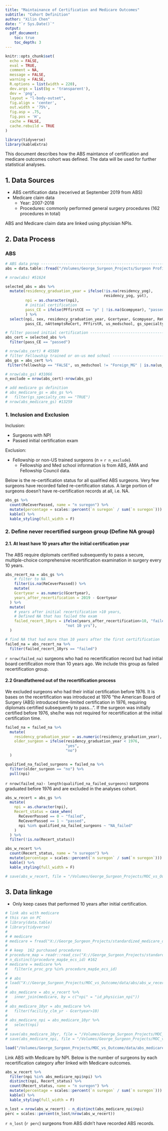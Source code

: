 ```yaml
---
title: "Maintainance of Certification and Medicare Outcomes"
subtitle: "Cohort Definition"
author: "Xilin Chen"
date: "`r Sys.Date()`"
output:
  pdf_document:
    toc: true
    toc_depth: 3
---
```


```r
knitr::opts_chunk$set(
  echo = FALSE,
  eval = TRUE,
  comment = NA,
  message = FALSE,
  warning = FALSE,
  R.options = list(width = 220),
  dev.args = list(bg = 'transparent'),
  dev = 'png',
  layout = "l-body-outset",
  fig.align = 'center',
  out.width = '75%',
  fig.asp = .75,
  fig.pos = 'H',
  cache = FALSE, 
  cache.rebuild = TRUE
)

library(tidyverse)
library(kableExtra)
```

This document describes how the ABS maintance of certification and medicare outcomes cohort was defined. The data will be used for further statistical analyses.

## 1. Data Sources

- ABS certification data (recerived at September 2019 from ABS)
- Medicare claim data
  - Year: 2007-2018
  - Procedures: commonly performed general surgery procedures (162 procedures in total)
  
ABS and Medicare claim data are linked using phycisian NPIs.

## 2. Data Process

### ABS
  

```r
# ABS data prep -----------------------------------------------------------
abs = data.table::fread("/Volumes/George_Surgeon_Projects/Surgeon Profile data/abs_with_npi.csv")

# nrow(abs) #51624
```


```r
selected_abs = abs %>% 
  mutate(residency_graduation_year = ifelse(!is.na(residency_yog),
                                            residency_yog, yot),
         npi = as.character(npi),
         # initial certification
         pass_CE = ifelse(PFfirstCE == "p" | !is.na(Gcompyear), "passed", "failed")
         ) %>% 
  select(npi, sex, residency_graduation_year, Gcertyear, Gcompyear, ReCeverPassed,
         pass_CE, nAttemptsReCert, PFfirstR, us_medschool, gs_specialty_cms, fellowship) 

# filter passed initial certification -----------------------------------------------------------
abs_cert = selected_abs %>% 
  filter(pass_CE == "passed")

# nrow(abs_cert) # 45589
# filter Fellowship trained or on-us med school -----------------------------------------------------------
abs_gs = abs_cert %>% 
 filter(fellowship == "FALSE", us_medschool != "Foreign_MG" | is.na(us_medschool))

# nrow(abs_gs) #31066
n_exclude = nrow(abs_cert)-nrow(abs_gs)

# add medicare gs definition
# abs_medicare_gs = abs_gs %>% 
#   filter(gs_specialty_cms == "TRUE")
# nrow(abs_medicare_gs) #13259

```

### 1. Inclusion and Exclusion

Inclusion: 
 
  - Surgeons with NPI
  - Passed initial certification exam

Exclusion: 
 
  - Fellowship or non-US trained surgeons (n = `r n_exclude`). 
    - Fellowship and Med school information is from ABS, AMA and Fellowship Council data.
  
Below is the re-certification status for all qualified ABS surgeons. Very few surgeons have recorded failed re-certification status.  A large portion of surgeons doesn't have re-certification records at all, i.e. NA.

```r
abs_gs %>%
  count(ReCeverPassed, name = "n suregon") %>%
  mutate(percentage = scales::percent(`n suregon` / sum(`n suregon`))) %>% 
  kable() %>% 
  kable_styling(full_width = F)
```

### 2. Define never recertified surgeon group (Define NA group)

#### 2.1. At least have 10 years after the initial certification year

The ABS require diplomats certified subsequently to pass a secure, multiple-choice comprehensive recertification examination in surgery every 10 years.

```r
abs_recert_na = abs_gs %>%
    # filter to NA 
    filter(is.na(ReCeverPassed)) %>%
    mutate(
    Gcertyear = as.numeric(Gcertyear),
    years_after_recertification = 2019 - Gcertyear
  ) %>% 
  mutate(
    # years after initial recertification >10 years,
    # Defined NA that has failed the exam
    failed_recert_10yrs = ifelse(years_after_recertification>10, "failed",
                           "not 10 yrs"),
  )

# find NA that had more than 10 years after the first certifification
failed_na = abs_recert_na %>% 
  filter(failed_recert_10yrs == "failed") 


```

`r nrow(failed_na)` surgeons who had no recertification record but had initial board certification more than 10 years ago. We include this group as failed recertification group.

#### 2.2 Grandfathered out of the recertification process

We excluded surgeons who had their initial certification before 1976. It is bases on the recertification was introduced at 1976 "the American Board of Surgery (ABS) introduced time-limited certification in 1976, requiring diplomats certified subsequently to pass...". If the surgeon was initially certified before 1976, she/he was not required for recertification at the initial certification time.

```r
failed_na = failed_na %>%
  mutate(
    residency_graduation_year = as.numeric(residency_graduation_year),
    older_surgeon = ifelse(residency_graduation_year < 1976,
                           "yes",
                           "no")
  )

qualified_na_failed_surgeons = failed_na %>%
  filter(older_surgeon == "no") %>%
  pull(npi)
```

`r nrow(failed_na)- length(qualified_na_failed_surgeons)` surgeons graduated before 1976 and are excluded in the analyses cohort.

```r
abs_w_recert = abs_gs %>%
  mutate(
    npi = as.character(npi),
    Recert_status = case_when(
      ReCeverPassed == 0 ~ "failed",
      ReCeverPassed == 1 ~ "passed",
      npi %in% qualified_na_failed_surgeons ~ "NA_failed"
    )
  ) %>%
  filter(!is.na(Recert_status))

abs_w_recert %>%
  count(Recert_status, name = "n suregon") %>%
  mutate(percentage = scales::percent(`n suregon` / sum(`n suregon`))) %>%
  kable() %>%
  kable_styling(full_width = F)

# save(abs_w_recert, file = "/Volumes/George_Surgeon_Projects/MOC_vs_Outcome/data/abs/abs_w_recert.rdata")
```



## 3. Data linkage

- Only keep cases that performed 10 years after initial certification.

```r
# link abs with medicare
# this ran on PC
# library(data.table)
# library(tidyverse)
# 
# # medicare
# medicare = fread("X://George_Surgeon_Projects/standardized_medicare_data_using_R/analytic/full_data/analytic_selected_vars.csv")
# 
# # keep  162 purchased procedures
# procedure_map = readr::read_csv("X://George_Surgeon_Projects/standardized_medicare_data_using_R/input/all_purchasesd_ECS.csv")
# n_distinct(procedure_map$e_ecs_id) #162
# medicare = medicare %>% 
#   filter(e_proc_grp %in% procedure_map$e_ecs_id)
# 
# # abs
# load("X://George_Surgeon_Projects/MOC_vs_Outcome/data/abs/abs_w_recert.rdata")
# 
# abs_medicare = abs_w_recert %>%
#   inner_join(medicare, by = c("npi" = "id_physician_npi"))
#
# abs_medicare_10yr = abs_medicare %>% 
#   filter(facility_clm_yr - Gcertyear>10) 
# 
# abs_medicare_npi = abs_medicare_10yr %>%
#   select(npi)
# 
# save(abs_medicare_10yr, file = "/Volumes/George_Surgeon_Projects/MOC_vs_Outcome/data/abs_medicare_10yr.rdata")
# save(abs_medicare_npi, file = "/Volumes/George_Surgeon_Projects/MOC_vs_Outcome/data/abs_medicare_npi_4_16.rdata")
```


```r
load("/Volumes/George_Surgeon_Projects/MOC_vs_Outcome/data/abs_medicare_npi_4_16.rdata")
```


Link ABS with Medicare by NPI. Below is the number of surgeons by each recertification category after linked with Medicare outcomes.

```r
abs_w_recert %>%
  filter(npi %in% abs_medicare_npi$npi) %>%
  distinct(npi, Recert_status) %>%
  count(Recert_status, name = "n suregon") %>%
  mutate(percentage = scales::percent(`n suregon` / sum(`n suregon`))) %>%
  kable() %>%
  kable_styling(full_width = F)

n_lost = nrow(abs_w_recert) - n_distinct(abs_medicare_npi$npi)
perc = scales::percent(n_lost/nrow(abs_w_recert))
```


`r n_lost` (`r perc`) surgeons from ABS didn't have recorded ABS records.








